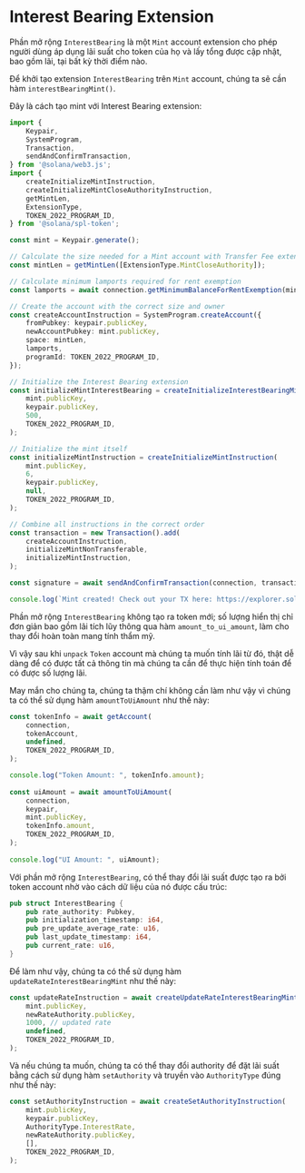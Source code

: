 
# Interest Bearing Extension

Phần mở rộng `InterestBearing` là một `Mint` account extension cho phép người dùng áp dụng lãi suất cho token của họ và lấy tổng được cập nhật, bao gồm lãi, tại bất kỳ thời điểm nào.

<ArticleSection name="Khởi tạo Mint Account" id="initializing-the-mint-account" level="h2" />

Để khởi tạo extension `InterestBearing` trên `Mint` account, chúng ta sẽ cần hàm `interestBearingMint()`.

Đây là cách tạo mint với Interest Bearing extension:

```ts
import {
    Keypair,
    SystemProgram,
    Transaction,
    sendAndConfirmTransaction,
} from '@solana/web3.js';
import {
    createInitializeMintInstruction,
    createInitializeMintCloseAuthorityInstruction,
    getMintLen,
    ExtensionType,
    TOKEN_2022_PROGRAM_ID,
} from '@solana/spl-token';

const mint = Keypair.generate();

// Calculate the size needed for a Mint account with Transfer Fee extension
const mintLen = getMintLen([ExtensionType.MintCloseAuthority]);

// Calculate minimum lamports required for rent exemption
const lamports = await connection.getMinimumBalanceForRentExemption(mintLen);

// Create the account with the correct size and owner
const createAccountInstruction = SystemProgram.createAccount({
    fromPubkey: keypair.publicKey,
    newAccountPubkey: mint.publicKey,
    space: mintLen,
    lamports,
    programId: TOKEN_2022_PROGRAM_ID,
});

// Initialize the Interest Bearing extension
const initializeMintInterestBearing = createInitializeInterestBearingMintInstruction(
    mint.publicKey,
    keypair.publicKey,
    500,
    TOKEN_2022_PROGRAM_ID,
);

// Initialize the mint itself
const initializeMintInstruction = createInitializeMintInstruction(
    mint.publicKey,
    6,
    keypair.publicKey,
    null,
    TOKEN_2022_PROGRAM_ID,
);

// Combine all instructions in the correct order
const transaction = new Transaction().add(
    createAccountInstruction,
    initializeMintNonTransferable,
    initializeMintInstruction,
);

const signature = await sendAndConfirmTransaction(connection, transaction, [keypair, mint]);

console.log(`Mint created! Check out your TX here: https://explorer.solana.com/tx/${signature}?cluster=devnet`);
```

<ArticleSection name="Tính toán lãi suất" id="calculating-the-interest" level="h2" />

Phần mở rộng `InterestBearing` không tạo ra token mới; số lượng hiển thị chỉ đơn giản bao gồm lãi tích lũy thông qua hàm `amount_to_ui_amount`, làm cho thay đổi hoàn toàn mang tính thẩm mỹ.

Vì vậy sau khi `unpack` `Token` account mà chúng ta muốn tính lãi từ đó, thật dễ dàng để có được tất cả thông tin mà chúng ta cần để thực hiện tính toán để có được số lượng lãi.

May mắn cho chúng ta, chúng ta thậm chí không cần làm như vậy vì chúng ta có thể sử dụng hàm `amountToUiAmount` như thế này:

```ts
const tokenInfo = await getAccount(
    connection,
    tokenAccount,
    undefined,
    TOKEN_2022_PROGRAM_ID,
);

console.log("Token Amount: ", tokenInfo.amount);
    
const uiAmount = await amountToUiAmount(
    connection,
    keypair,
    mint.publicKey,
    tokenInfo.amount,
    TOKEN_2022_PROGRAM_ID,
);
    
console.log("UI Amount: ", uiAmount);
```

<ArticleSection name="Cập nhật Interest Bearing Extension" id="updating-the-interest-bearing-extension" level="h2" />

Với phần mở rộng `InterestBearing`, có thể thay đổi lãi suất được tạo ra bởi token account nhờ vào cách dữ liệu của nó được cấu trúc:

```rust
pub struct InterestBearing {
    pub rate_authority: Pubkey,
    pub initialization_timestamp: i64,
    pub pre_update_average_rate: u16,
    pub last_update_timestamp: i64,
    pub current_rate: u16,
}
```

Để làm như vậy, chúng ta có thể sử dụng hàm `updateRateInterestBearingMint` như thế này:

```ts
const updateRateInstruction = await createUpdateRateInterestBearingMintInstruction(
    mint.publicKey,
    newRateAuthority.publicKey,
    1000, // updated rate
    undefined,
    TOKEN_2022_PROGRAM_ID,
);
```

Và nếu chúng ta muốn, chúng ta có thể thay đổi authority để đặt lãi suất bằng cách sử dụng hàm `setAuthority` và truyền vào `AuthorityType` đúng như thế này:

```ts
const setAuthorityInstruction = await createSetAuthorityInstruction(
    mint.publicKey,
    keypair.publicKey,
    AuthorityType.InterestRate,
    newRateAuthority.publicKey,
    [],
    TOKEN_2022_PROGRAM_ID,
);
```
